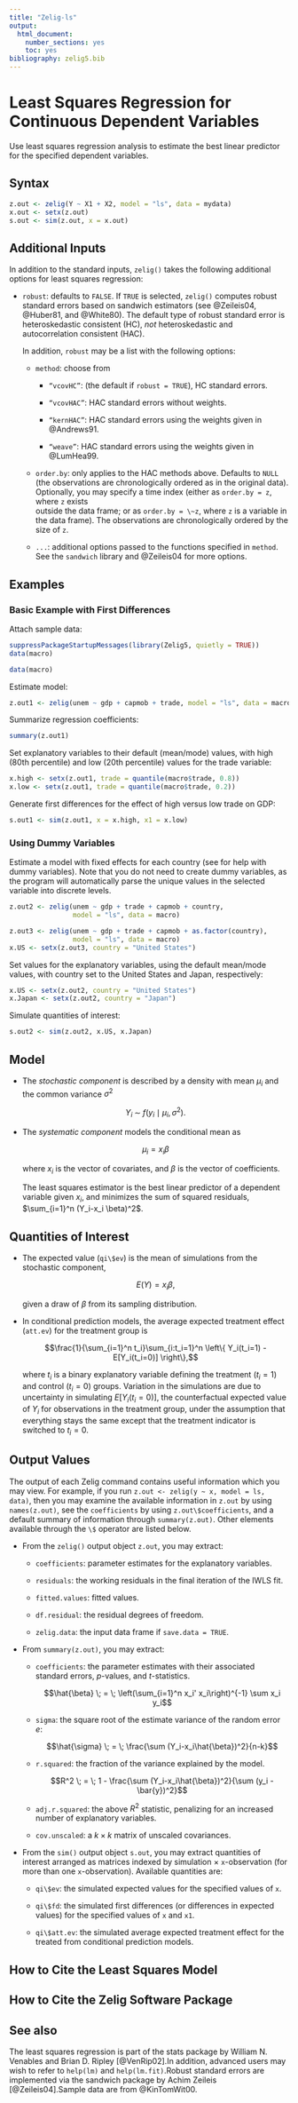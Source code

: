 ```yaml
---
title: "Zelig-ls"
output:
  html_document:
    number_sections: yes
    toc: yes
bibliography: zelig5.bib
---
```


<!--
%\VignetteEngine{knitr::knitr}
%\VignetteIndexEntry{Model: Zelig-ls}
-->

# Least Squares Regression for Continuous Dependent Variables

Use least squares regression analysis to estimate the best linear
predictor for the specified dependent variables.

## Syntax

```r
z.out <- zelig(Y ~ X1 + X2, model = "ls", data = mydata)
x.out <- setx(z.out)
s.out <- sim(z.out, x = x.out)
```

## Additional Inputs

In addition to the standard inputs, `zelig()` takes the
following additional options for least squares regression:

-   `robust`: defaults to `FALSE`. If
    `TRUE` is selected, `zelig()` computes robust
    standard errors based on sandwich estimators (see @Zeileis04,
    @Huber81, and @White80). The default type of robust standard error
    is heteroskedastic consistent (HC), *not* heteroskedastic and
    autocorrelation consistent (HAC).

    In addition, `robust` may be a list with the following
    options:

    - `method`: choose from

        -   `“vcovHC”`: (the default if `robust = TRUE`), HC standard errors.

        -   `“vcovHAC”`: HAC standard errors without weights.

        -   `“kernHAC”`: HAC standard errors using the
            weights given in @Andrews91.

        -   `“weave”`: HAC standard errors using the weights
            given in @LumHea99.

    -   `order.by`: only applies to the HAC methods above.
        Defaults to `NULL` (the observations are
        chronologically ordered as in the original data). Optionally,
        you may specify a time index (either as `order.by = z`, where `z` exists   
        outside the data frame; or
        as `order.by = \~z`, where `z` is a
        variable in the data frame). The observations are
        chronologically ordered by the size of `z`.

    -   `...`: additional options passed to the functions
        specified in `method`. See the `sandwich`
        library and @Zeileis04 for more options.

## Examples

### Basic Example with First Differences

Attach sample data:

```r
suppressPackageStartupMessages(library(Zelig5, quietly = TRUE))
data(macro)
```

```r
data(macro)
```

Estimate model:

```r
z.out1 <- zelig(unem ~ gdp + capmob + trade, model = "ls", data = macro)
```

Summarize regression coefficients:

```r
summary(z.out1)
```

Set explanatory variables to their default (mean/mode) values, with high (80th percentile) and low (20th percentile) values for the trade variable:

```r
x.high <- setx(z.out1, trade = quantile(macro$trade, 0.8))
x.low <- setx(z.out1, trade = quantile(macro$trade, 0.2))
```

Generate first differences for the effect of high versus low trade on GDP:

```r
s.out1 <- sim(z.out1, x = x.high, x1 = x.low)
```

### Using Dummy Variables

Estimate a model with fixed effects for each country (see for help
with dummy variables). Note that you do not need to create dummy
variables, as the program will automatically parse the unique values
in the selected variable into discrete levels.

```r
z.out2 <- zelig(unem ~ gdp + trade + capmob + country,
                model = "ls", data = macro)

z.out3 <- zelig(unem ~ gdp + trade + capmob + as.factor(country),
                model = "ls", data = macro)
x.US <- setx(z.out3, country = "United States")
```

Set values for the explanatory variables, using the default
mean/mode values, with country set to the United States and Japan,
respectively:

```r
x.US <- setx(z.out2, country = "United States")
x.Japan <- setx(z.out2, country = "Japan")
```

Simulate quantities of interest:

```r
s.out2 <- sim(z.out2, x.US, x.Japan)
```

## Model

-   The *stochastic component* is described by a density with mean
    $\mu_i$ and the common variance $\sigma^2$

    $$Y_i \; \sim \; f(y_i \mid \mu_i, \sigma^2).$$

-   The *systematic component* models the conditional mean as

    $$\mu_i =  x_i \beta$$

    where $x_i$ is the vector of covariates, and $\beta$ is the vector
    of coefficients.

    The least squares estimator is the best linear predictor of a
    dependent variable given $x_i$, and minimizes the sum of squared
    residuals, $\sum_{i=1}^n (Y_i-x_i \beta)^2$.

## Quantities of Interest

-   The expected value (`qi\$ev`) is the mean of simulations
    from the stochastic component,

    $$E(Y) = x_i \beta,$$

    given a draw of $\beta$ from its sampling distribution.

-   In conditional prediction models, the average expected treatment
    effect (`att.ev`) for the treatment group is

    $$\frac{1}{\sum_{i=1}^n t_i}\sum_{i:t_i=1}^n \left\{ Y_i(t_i=1) -
          E[Y_i(t_i=0)] \right\},$$

    where $t_i$ is a binary explanatory variable defining the treatment
    ($t_i=1$) and control ($t_i=0$) groups. Variation in the simulations
    are due to uncertainty in simulating $E[Y_i(t_i=0)]$, the
    counterfactual expected value of $Y_i$ for observations in the
    treatment group, under the assumption that everything stays the same
    except that the treatment indicator is switched to $t_i=0$.

## Output Values

The output of each Zelig command contains useful information which you
may view. For example, if you run
`z.out <- zelig(y ~ x, model = ls, data)`, then you may examine the
available information in `z.out` by using `names(z.out)`, see the
`coefficients` by using `z.out\$coefficients`, and
a default summary of information through `summary(z.out)`. Other
elements available through the `\$` operator are listed
below.

-   From the `zelig()` output object `z.out`, you
    may extract:

    -   `coefficients`: parameter estimates for the
        explanatory variables.

    -   `residuals`: the working residuals in the final
        iteration of the IWLS fit.

    -   `fitted.values`: fitted values.

    -   `df.residual`: the residual degrees of freedom.

    -   `zelig.data`: the input data frame if `save.data = TRUE`.

-   From `summary(z.out)`, you may extract:

    -   `coefficients`: the parameter estimates with their
        associated standard errors, $p$-values, and $t$-statistics.

        $$\hat{\beta} \; = \; \left(\sum_{i=1}^n x_i' x_i\right)^{-1} \sum x_i y_i$$

    -   `sigma`: the square root of the estimate variance of
        the random error $e$:

        $$\hat{\sigma} \; = \; \frac{\sum (Y_i-x_i\hat{\beta})^2}{n-k}$$

    -   `r.squared`: the fraction of the variance explained
        by the model.

        $$R^2 \; = \; 1 - \frac{\sum (Y_i-x_i\hat{\beta})^2}{\sum (y_i -
                 \bar{y})^2}$$

    -   `adj.r.squared`: the above $R^2$ statistic,
        penalizing for an increased number of explanatory variables.

    -   `cov.unscaled`: a $k \times k$ matrix of unscaled
        covariances.

-   From the `sim()` output object `s.out`, you
    may extract quantities of interest arranged as matrices indexed by
    simulation $\times$ `x`-observation (for more than one
    `x`-observation). Available quantities are:

    -   `qi\$ev`: the simulated expected values for the
        specified values of `x`.

    -   `qi\$fd`: the simulated first differences (or
        differences in expected values) for the specified values of
        `x` and `x1`.

    -   `qi\$att.ev`: the simulated average expected
        treatment effect for the treated from conditional prediction
        models.

How to Cite the Least Squares Model {.unnumbered}
--------

How to Cite the Zelig Software Package {.unnumbered}
--------

See also {.unnumbered}
--------

The least squares regression is part of the stats package by William N.
Venables and Brian D. Ripley [@VenRip02].In addition, advanced users may
wish to refer to `help(lm)` and `help(lm.fit)`.Robust standard errors
are implemented via the sandwich package by Achim Zeileis
[@Zeileis04].Sample data are from @KinTomWit00.

